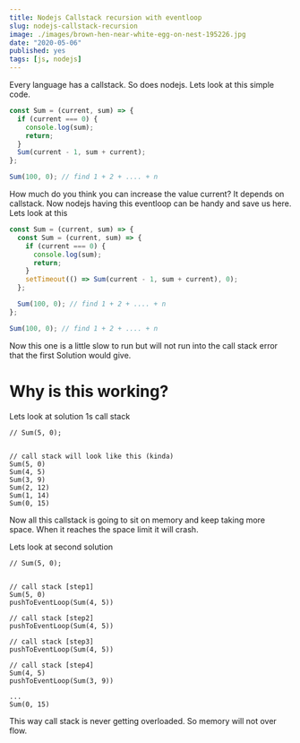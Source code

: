 ```yaml
---
title: Nodejs Callstack recursion with eventloop
slug: nodejs-callstack-recursion
image: ./images/brown-hen-near-white-egg-on-nest-195226.jpg
date: "2020-05-06"
published: yes
tags: [js, nodejs]
---
```



Every language has a callstack. So does nodejs. Lets look at this simple code.

<CodeDivWrapper>

```js
const Sum = (current, sum) => {
  if (current === 0) {
    console.log(sum);
    return;
  }
  Sum(current - 1, sum + current);
};

Sum(100, 0); // find 1 + 2 + .... + n
```

</CodeDivWrapper>

How much do you think you can increase the value current? It depends on callstack. Now nodejs having this eventloop can be handy and save us here. Lets look at this

<CodeDivWrapper>

```js
const Sum = (current, sum) => {
  const Sum = (current, sum) => {
    if (current === 0) {
      console.log(sum);
      return;
    }
    setTimeout(() => Sum(current - 1, sum + current), 0);
  };

  Sum(100, 0); // find 1 + 2 + .... + n
};

Sum(100, 0); // find 1 + 2 + .... + n
```

</CodeDivWrapper>

Now this one is a little slow to run but will not run into the call stack error that the first Solution would give.

# Why is this working?

Lets look at solution 1s call stack

<CodeDivWrapper>

```text
// Sum(5, 0);


// call stack will look like this (kinda)
Sum(5, 0)
Sum(4, 5)
Sum(3, 9)
Sum(2, 12)
Sum(1, 14)
Sum(0, 15)
```

</CodeDivWrapper>

Now all this callstack is going to sit on memory and keep taking more space. When it reaches the space limit it will crash.

Lets look at second solution

<CodeDivWrapper>

```text
// Sum(5, 0);


// call stack [step1]
Sum(5, 0)
pushToEventLoop(Sum(4, 5))

// call stack [step2]
pushToEventLoop(Sum(4, 5))

// call stack [step3]
pushToEventLoop(Sum(4, 5))

// call stack [step4]
Sum(4, 5)
pushToEventLoop(Sum(3, 9))

...
Sum(0, 15)
```

</CodeDivWrapper>

This way call stack is never getting overloaded. So memory will not over flow.
